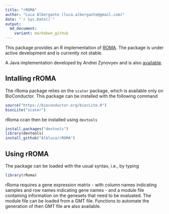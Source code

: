 ```yaml
---
title: "rROMA"
author: "Luca Albergante (luca.albergante@gmail.com)"
date: "`r Sys.Date()`"
output:
  md_document:
    variant: markdown_github
---
```


This package provides an R implementation of [ROMA](http://journal.frontiersin.org/article/10.3389/fgene.2016.00018/full). The package is under active development and is currently not stable.

A Java implementation developed by Andrei Zynovyev and is also [available](https://github.com/sysbio-curie/Roma).

## Intalling rROMA

The rRoma package relies on the `scater` package, which is available only on BioConductor. This package can be installed with the following command

```r
source("https://bioconductor.org/biocLite.R")
biocLite("scater")
```

rRoma ccan then be installed using `devtools`

```r
install.packages("devtools")
library(devtools)
install_github("Albluca/rROMA")
```

## Using rROMA

The package can be loaded with the usual syntax, i.e., by typing

```r
library(rRoma)
```

rRoma requires a gene expression matrix - with column names indicating samples and row names indicating gene names - and a module file containing information on the genesets that need to be evaluated. The module file can be loaded from a GMT file. Functions to automate the generation of then GMT file are also available.

```r



```

